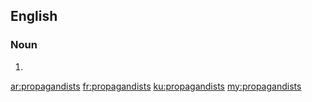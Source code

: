 ==English==

===Noun===
{{head|en|noun plural form}}

# {{plural of|propagandist|lang=en}}

[[ar:propagandists]]
[[fr:propagandists]]
[[ku:propagandists]]
[[my:propagandists]]